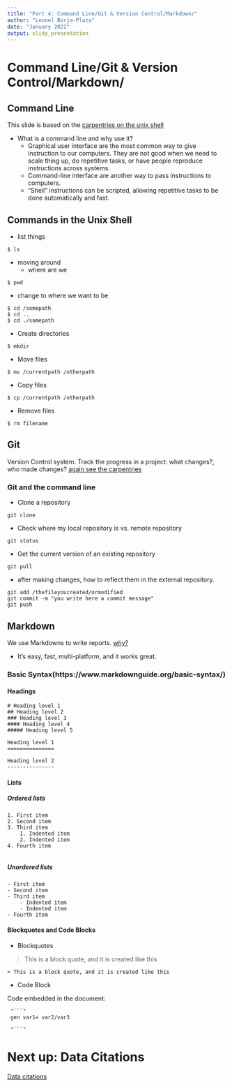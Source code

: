 ---
title: "Part 4: Command Line/Git & Version Control/Markdown/"
author: "Leonel Borja-Plaza"
date: "January 2022"
output: slidy_presentation
---

# Command Line/Git & Version Control/Markdown/

## Command Line

This slide is based on the [carpentries on the unix shell](https://swcarpentry.github.io/shell-novice/01-intro/index.html)

- What is a command line and why use it?
  - Graphical user interface are the most common way to give instruction to our computers. They are not good when we need to scale thing up, do repetitive tasks, or have people reproduce instructions across systems.
  - Command-line interface are another way to pass instructions to computers. 
  - "Shell" instructions can be scripted, allowing repetitive tasks to be done automatically and fast.

## Commands in the Unix Shell

  - list things

```
$ ls
```
- moving around 
  - where are we 

```
$ pwd
```
 - change to where we want to be 

```
$ cd /somepath 
$ cd ..
$ cd ./somepath
```
- Create directories

```
$ mkdir 
```
- Move files 

```
$ mv /currentpath /otherpath
```
- Copy files

```
$ cp /currentpath /otherpath
```

- Remove files

```
$ rm filename
```

## Git 

Version Control system. Track the progress in a project: what changes?, who made changes? [again see the carpentries](https://swcarpentry.github.io/git-novice/01-basics/index.html)

### Git and the command line 

- Clone a repository

```
git clone
```
- Check where my local repository is vs. remote repository

```
git status
```

- Get the current version of an existing repository

```
git pull
```

- after making changes, how to reflect them in the external repository.

```
git add /thefileyoucreated/ormodified
git commit -m "you write here a commit message"
git push
```

## Markdown 
We use Markdowns to write reports. [why?](https://carto.com/blog/why-we-use-markdown/)  

- It's easy, fast, multi-platform, and it works great.

### Basic Syntax(https://www.markdownguide.org/basic-syntax/)

#### Headings

```
# Heading level 1
## Heading level 2
### Heading level 3
#### Heading level 4
##### Heading level 5

Heading level 1
===============

Heading level 2
---------------

```
#### Lists

##### Ordered lists

```
1. First item
2. Second item
3. Third item
    1. Indented item
    2. Indented item
4. Fourth item 


```
##### Unordered lists

```
- First item
- Second item
- Third item
    - Indented item
    - Indented item
- Fourth item 

```

#### Blockquotes and Code Blocks
- Blockquotes

> This is a block quote, and it is created like this

```
> This is a block quote, and it is created like this

```

- Code Block

Code embedded in the document:

```
 "```"
 gen var1= var2/var3
 
 "```" 

```


# Next up: Data Citations

[Data citations](part5.html)




